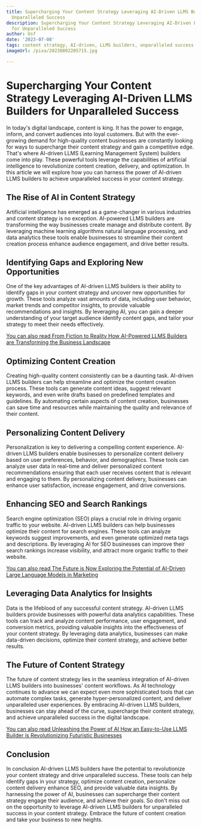 ```yaml
---
title: Supercharging Your Content Strategy Leveraging AI-Driven LLMS Builders for
  Unparalleled Success
description: Supercharging Your Content Strategy Leveraging AI-Driven LLMS Builders
  for Unparalleled Success
author: Usf
date: '2023-07-08'
tags: content strategy, AI-driven, LLMS builders, unparalleled success
imageUrl: /pixa/20230802205715.jpg

---
```

# Supercharging  Your Content Strategy Leveraging AI-Driven LLMS Builders for Unparalleled Success

In today's digital  landscape, content is king. It has the power to engage, inform, and  convert audiences  into loyal customers. But with the ever-growing demand for high-quality content businesses are  constantly looking for ways to supercharge their content strategy and gain a competitive edge. That's where AI-driven  LLMS  (Learning Management System)  builders come into play. These  powerful tools leverage the capabilities of artificial intelligence to revolutionize content creation, delivery, and  optimization. In this article we  will explore how you can harness  the power  of  AI-driven LLMS builders to achieve unparalleled success in your content strategy.

## The Rise of AI in  Content Strategy

Artificial intelligence has emerged as a game-changer in various industries and content  strategy is no exception.  AI-powered LLMS builders are transforming the way  businesses create manage and distribute content. By leveraging machine learning algorithms natural language  processing, and data analytics these tools enable businesses to  streamline their content creation process enhance audience engagement, and drive  better  results.

## Identifying Gaps and Exploring New Opportunities

One of the key advantages of AI-driven LLMS builders is their ability to identify gaps in your content strategy and uncover new opportunities for growth. These tools analyze vast amounts of data, including user behavior, market trends and competitor insights, to provide valuable recommendations and insights. By leveraging AI, you can gain  a deeper understanding of your target audience identify content gaps, and tailor your strategy to  meet their needs effectively.

[You  can also read From Fiction to Reality  How AI-Powered LLMS Builders are Transforming the Business Landscape](From%20Fiction%20to%20Reality%20How%20AI-Powered%20LLMS%20Builders%20are%20Transforming%20the%20Business%20Landscape)


## Optimizing Content  Creation

Creating high-quality content consistently can  be a daunting task. AI-driven LLMS builders can help streamline and optimize the content creation process. These tools can generate content ideas,  suggest  relevant keywords,  and even write drafts based on predefined  templates and guidelines. By automating certain aspects of content  creation, businesses can save time and resources while maintaining the quality and  relevance of their content.

## Personalizing Content Delivery

Personalization is  key to delivering a compelling content experience. AI-driven LLMS builders enable businesses to personalize content delivery based on user preferences, behavior, and demographics. These tools can analyze user data in  real-time and deliver personalized content recommendations ensuring that each user receives content that  is relevant and  engaging to them. By personalizing content delivery, businesses can enhance user satisfaction,  increase engagement, and drive conversions.

## Enhancing SEO and Search Rankings

Search engine optimization (SEO)  plays a crucial role in driving organic traffic to your website. AI-driven  LLMS builders can help businesses optimize their content for search engines. These tools can analyze keywords suggest improvements, and even generate optimized meta tags and descriptions.  By leveraging AI for SEO businesses can improve their search  rankings  increase visibility, and attract more organic traffic to their website.

[You can also read The  Future is  Now  Exploring the Potential of AI-Driven Large Language Models in Marketing](The%20Future%20is%20Now%20Exploring%20the%20Potential%20of%20AI-Driven%20Large%20Language%20Models%20in%20Marketing)


## Leveraging Data Analytics for Insights

Data is the lifeblood of any successful content strategy. AI-driven LLMS builders provide businesses with powerful  data analytics capabilities.  These tools can track and analyze content performance, user engagement, and  conversion metrics, providing  valuable insights into the effectiveness of your content strategy. By leveraging  data analytics, businesses can  make data-driven decisions, optimize their content strategy, and achieve better results.

## The  Future of Content Strategy

The  future of  content strategy lies in the seamless integration  of AI-driven LLMS builders into businesses' content workflows. As AI technology continues to advance we can expect even more sophisticated tools that can automate complex tasks, generate hyper-personalized content,  and deliver unparalleled user experiences. By  embracing AI-driven LLMS builders, businesses can stay ahead of the curve, supercharge their content strategy,  and achieve unparalleled success in  the digital landscape.

[You can also  read Unleashing the Power of AI How an Easy-to-Use LLMS Builder is Revolutionizing Futuristic Businesses](Unleashing%20the%20Power%20of%20AI%20How%20an%20Easy-to-Use%20LLMS%20Builder%20is%20Revolutionizing%20Futuristic%20Businesses)


##  Conclusion

In conclusion AI-driven LLMS builders have the potential to revolutionize your content strategy and drive unparalleled success. These tools can help identify gaps  in your strategy, optimize content  creation, personalize content  delivery enhance SEO, and provide valuable data insights. By harnessing the power of AI, businesses can supercharge their content strategy engage their audience, and achieve their goals. So don't miss out on the opportunity to leverage  AI-driven LLMS builders for unparalleled  success in your content strategy. Embrace the future of content  creation and take your business  to  new heights.